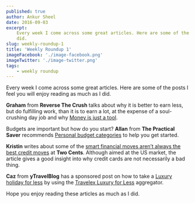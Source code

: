 ```yaml
---
published: true
author: Ankur Sheel
date: 2016-09-03
excerpt:
    Every week I come across some great articles. Here are some of the posts I feel you will enjoy reading as much as I
    did.
slug: weekly-roundup-1
title: 'Weekly Roundup 1'
imageFacebook: './image-facebook.png'
imageTwitter: './image-twitter.png'
tags:
    - weekly roundup
---
```


Every week I come across some great articles. Here are some of the posts I feel you will enjoy reading as much as I did.

**Graham** from **Reverse The Crush** talks about why it is better to earn less, but do fulfilling work, than it is to
earn a lot, at the expense of a soul-crushing day job and why
[Money is just a tool](http://www.reversethecrush.com/%F0%9F%92%AB%E2%9C%8D%F0%9F%8F%BB%F0%9F%92%B0%F0%9F%92%BB%F0%9F%9B%A0%F0%9F%8F%9D-money-is-just-a-tool/).

Budgets are important but how do you start? **Allan** from **The Practical Saver** recommends
[Personal budget categories](http://www.thepracticalsaver.com/personal-budget-categories-start-budget/) to help you get
started.

**Kristin** writes about some of the
[smart financial moves aren’t always the best credit moves](http://twocents.lifehacker.com/good-money-habits-that-can-hurt-your-credit-1785962981)
at **Two Cents**. Although aimed at the US market, the article gives a good insight into why credit cards are not
necessarily a bad thing.

**Caz** from **yTravelBlog** has a sponsored post on how to take a
[Luxury holiday for less](http://www.ytravelblog.com/luxury-holiday-for-less/) by using the
[Travelex Luxury for Less](https://www.travelex.com/travelex-hub/travel-inspiration/luxury-for-less) aggregator.

Hope you enjoy reading these articles as much as I did.
